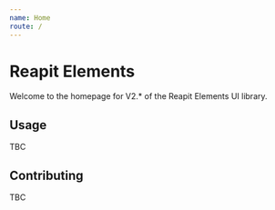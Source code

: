 ```yaml
---
name: Home
route: /
---
```


# Reapit Elements

Welcome to the homepage for V2.* of the Reapit Elements UI library. 

## Usage

TBC

## Contributing

TBC